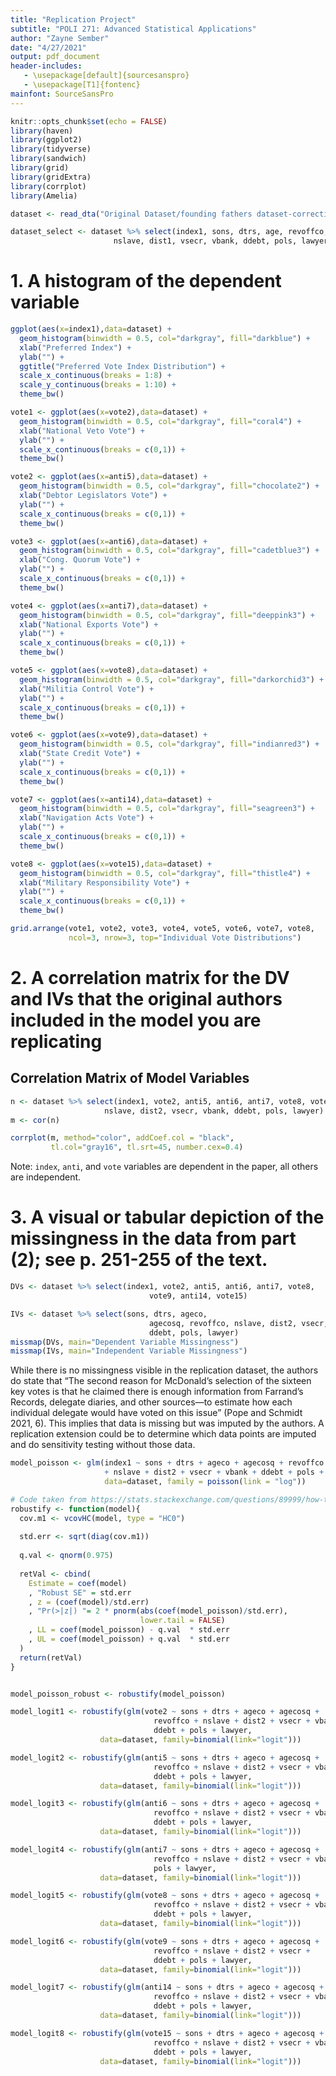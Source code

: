 ```yaml
---
title: "Replication Project"
subtitle: "POLI 271: Advanced Statistical Applications"
author: "Zayne Sember"
date: "4/27/2021"
output: pdf_document
header-includes:
   - \usepackage[default]{sourcesanspro}
   - \usepackage[T1]{fontenc}
mainfont: SourceSansPro
---
```


```r
knitr::opts_chunk$set(echo = FALSE)
library(haven)
library(ggplot2)
library(tidyverse)
library(sandwich)
library(grid)
library(gridExtra)
library(corrplot)
library(Amelia)
```

```r
dataset <- read_dta("Original Dataset/founding fathers dataset-corrections-attendance-replication.dta")

dataset_select <- dataset %>% select(index1, sons, dtrs, age, revoffco, 
                       nslave, dist1, vsecr, vbank, ddebt, pols, lawyer) %>% na.omit()
```

# 1. A histogram of the dependent variable
```r
ggplot(aes(x=index1),data=dataset) +
  geom_histogram(binwidth = 0.5, col="darkgray", fill="darkblue") +
  xlab("Preferred Index") +
  ylab("") +
  ggtitle("Preferred Vote Index Distribution") +
  scale_x_continuous(breaks = 1:8) +
  scale_y_continuous(breaks = 1:10) +
  theme_bw()
```
```r
vote1 <- ggplot(aes(x=vote2),data=dataset) +
  geom_histogram(binwidth = 0.5, col="darkgray", fill="coral4") +
  xlab("National Veto Vote") +
  ylab("") +
  scale_x_continuous(breaks = c(0,1)) +
  theme_bw()

vote2 <- ggplot(aes(x=anti5),data=dataset) +
  geom_histogram(binwidth = 0.5, col="darkgray", fill="chocolate2") +
  xlab("Debtor Legislators Vote") +
  ylab("") +
  scale_x_continuous(breaks = c(0,1)) +
  theme_bw()

vote3 <- ggplot(aes(x=anti6),data=dataset) +
  geom_histogram(binwidth = 0.5, col="darkgray", fill="cadetblue3") +
  xlab("Cong. Quorum Vote") +
  ylab("") +
  scale_x_continuous(breaks = c(0,1)) +
  theme_bw()

vote4 <- ggplot(aes(x=anti7),data=dataset) +
  geom_histogram(binwidth = 0.5, col="darkgray", fill="deeppink3") +
  xlab("National Exports Vote") +
  ylab("") +
  scale_x_continuous(breaks = c(0,1)) +
  theme_bw()

vote5 <- ggplot(aes(x=vote8),data=dataset) +
  geom_histogram(binwidth = 0.5, col="darkgray", fill="darkorchid3") +
  xlab("Militia Control Vote") +
  ylab("") +
  scale_x_continuous(breaks = c(0,1)) +
  theme_bw()

vote6 <- ggplot(aes(x=vote9),data=dataset) +
  geom_histogram(binwidth = 0.5, col="darkgray", fill="indianred3") +
  xlab("State Credit Vote") +
  ylab("") +
  scale_x_continuous(breaks = c(0,1)) +
  theme_bw()

vote7 <- ggplot(aes(x=anti14),data=dataset) +
  geom_histogram(binwidth = 0.5, col="darkgray", fill="seagreen3") +
  xlab("Navigation Acts Vote") +
  ylab("") +
  scale_x_continuous(breaks = c(0,1)) +
  theme_bw()

vote8 <- ggplot(aes(x=vote15),data=dataset) +
  geom_histogram(binwidth = 0.5, col="darkgray", fill="thistle4") +
  xlab("Military Responsibility Vote") +
  ylab("") +
  scale_x_continuous(breaks = c(0,1)) +
  theme_bw()

grid.arrange(vote1, vote2, vote3, vote4, vote5, vote6, vote7, vote8,
             ncol=3, nrow=3, top="Individual Vote Distributions")
```

# 2. A correlation matrix for the DV and IVs that the original authors included in the model you are replicating

## Correlation Matrix of Model Variables
```r
n <- dataset %>% select(index1, vote2, anti5, anti6, anti7, vote8, vote9, anti14, vote15, sons, dtrs, ageco, agecosq, revoffco,
                     nslave, dist2, vsecr, vbank, ddebt, pols, lawyer)
m <- cor(n)

corrplot(m, method="color", addCoef.col = "black",
         tl.col="gray16", tl.srt=45, number.cex=0.4)
```
Note: `index`, `anti`, and `vote` variables are dependent in the paper, all others are independent.

# 3. A visual or tabular depiction of the missingness in the data from part (2); see p. 251-255 of the text.
```r
DVs <- dataset %>% select(index1, vote2, anti5, anti6, anti7, vote8,
                               vote9, anti14, vote15)

IVs <- dataset %>% select(sons, dtrs, ageco, 
                               agecosq, revoffco, nslave, dist2, vsecr, vbank,
                               ddebt, pols, lawyer)
missmap(DVs, main="Dependent Variable Missingness")
missmap(IVs, main="Independent Variable Missingness")
```
While there is no missingness visible in the replication dataset, the authors do state that "The second reason for McDonald’s selection of the sixteen key votes is that he claimed there is enough information from Farrand’s Records, delegate diaries, and other sources—to estimate how each individual delegate would have voted on this issue" (Pope and Schmidt 2021, 6). This implies that data is missing but was imputed by the authors. A replication extension could be to determine which data points are imputed and do sensitivity testing without those data.


```r
model_poisson <- glm(index1 ~ sons + dtrs + ageco + agecosq + revoffco
                     + nslave + dist2 + vsecr + vbank + ddebt + pols + lawyer,
                     data=dataset, family = poisson(link = "log"))

# Code taken from https://stats.stackexchange.com/questions/89999/how-to-replicate-statas-robust-binomial-glm-for-proportion-data-in-r
robustify <- function(model){
  cov.m1 <- vcovHC(model, type = "HC0")
  
  std.err <- sqrt(diag(cov.m1))
  
  q.val <- qnorm(0.975)
  
  retVal <- cbind(
    Estimate = coef(model)
    , "Robust SE" = std.err
    , z = (coef(model)/std.err)
    , "Pr(>|z|) "= 2 * pnorm(abs(coef(model_poisson)/std.err), 
                             lower.tail = FALSE)
    , LL = coef(model_poisson) - q.val  * std.err
    , UL = coef(model_poisson) + q.val  * std.err
  )
  return(retVal)
}


model_poisson_robust <- robustify(model_poisson)
```

```r
model_logit1 <- robustify(glm(vote2 ~ sons + dtrs + ageco + agecosq + 
                                revoffco + nslave + dist2 + vsecr + vbank + 
                                ddebt + pols + lawyer,
                    data=dataset, family=binomial(link="logit")))

model_logit2 <- robustify(glm(anti5 ~ sons + dtrs + ageco + agecosq + 
                                revoffco + nslave + dist2 + vsecr + vbank + 
                                ddebt + pols + lawyer,
                    data=dataset, family=binomial(link="logit")))

model_logit3 <- robustify(glm(anti6 ~ sons + dtrs + ageco + agecosq + 
                                revoffco + nslave + dist2 + vsecr + vbank + 
                                ddebt + pols + lawyer,
                    data=dataset, family=binomial(link="logit")))

model_logit4 <- robustify(glm(anti7 ~ sons + dtrs + ageco + agecosq + 
                                revoffco + nslave + dist2 + vsecr + vbank + 
                                pols + lawyer,
                    data=dataset, family=binomial(link="logit")))

model_logit5 <- robustify(glm(vote8 ~ sons + dtrs + ageco + agecosq + 
                                revoffco + nslave + dist2 + vsecr + vbank + 
                                ddebt + pols + lawyer,
                    data=dataset, family=binomial(link="logit")))

model_logit6 <- robustify(glm(vote9 ~ sons + dtrs + ageco + agecosq + 
                                revoffco + nslave + dist2 + vsecr + 
                                ddebt + pols + lawyer,
                    data=dataset, family=binomial(link="logit")))

model_logit7 <- robustify(glm(anti14 ~ sons + dtrs + ageco + agecosq + 
                                revoffco + nslave + dist2 + vsecr + vbank + 
                                ddebt + pols + lawyer,
                    data=dataset, family=binomial(link="logit")))

model_logit8 <- robustify(glm(vote15 ~ sons + dtrs + ageco + agecosq + 
                                revoffco + nslave + dist2 + vsecr + vbank + 
                                ddebt + pols + lawyer,
                    data=dataset, family=binomial(link="logit")))
```

